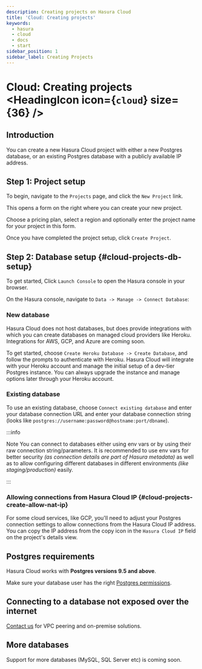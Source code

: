 ```yaml
---
description: Creating projects on Hasura Cloud
title: 'Cloud: Creating projects'
keywords:
  - hasura
  - cloud
  - docs
  - start
sidebar_position: 1
sidebar_label: Creating Projects
---
```



# Cloud: Creating projects <HeadingIcon icon={`cloud`} size={36} />

## Introduction

You can create a new Hasura Cloud project with either a new Postgres database, or an existing Postgres database with a
publicly available IP address.

## Step 1: Project setup

To begin, navigate to the `Projects` page, and click the `New Project` link.

<Thumbnail src='/img/graphql/cloud/projects/create-new-project.png' alt='create new project button' width='400px' />

This opens a form on the right where you can create your new project.

Choose a pricing plan, select a region and optionally enter the project name for your project in this form.

<Thumbnail src='/img/graphql/cloud/projects/project-setup.png' alt='project setup' width='1100px' />

Once you have completed the project setup, click `Create Project`.

## Step 2: Database setup {#cloud-projects-db-setup}

To get started, Click `Launch Console` to open the Hasura console in your browser.

<Thumbnail
  src='/img/graphql/cloud/getting-started/details-launch-console.png'
  alt='database setup with new database'
  width='900px'
/>

On the Hasura console, navigate to `Data -> Manage -> Connect Database`:

### New database

Hasura Cloud does not host databases, but does provide integrations with which you can create databases on managed cloud
providers like Heroku. Integrations for AWS, GCP, and Azure are coming soon.

To get started, choose `Create Heroku Database -> Create Database`, and follow the prompts to authenticate with Heroku.
Hasura Cloud will integrate with your Heroku account and manage the initial setup of a dev-tier Postgres instance. You
can always upgrade the instance and manage options later through your Heroku account.

<Thumbnail
  src='/img/graphql/cloud/projects/project-new-database-setup.png'
  alt='database setup with new database'
  width='700px'
/>

### Existing database

To use an existing database, choose `Connect existing database` and enter your database connection URL and enter your
database connection string (looks like `postgres://username:password@hostname:port/dbname`).

<Thumbnail
  src='/img/graphql/cloud/getting-started/connect-db.png'
  alt='database setup with existing database'
  width='700px'
/>

:::info

Note You can connect to databases either using env vars or by using their raw connection string/parameters. It is
recommended to use env vars for better security _(as connection details are part of Hasura metadata)_ as well as to
allow configuring different databases in different environments _(like staging/production)_ easily.

:::

### Allowing connections from Hasura Cloud IP {#cloud-projects-create-allow-nat-ip}

For some cloud services, like GCP, you'll need to adjust your Postgres connection settings to allow connections from the
Hasura Cloud IP address. You can copy the IP address from the copy icon in the `Hasura Cloud IP` field on the project's
details view.

<Thumbnail src='/img/graphql/cloud/projects/hasura-cloud-ip.png' alt='Hasura Cloud IP field' width='1000px' />

<Thumbnail
  src='/img/graphql/cloud/projects/gcp-postgres-authorized-network.png'
  alt='whitelist Hasura instance IP in Postgres settings'
  width='727px'
/>

## Postgres requirements

Hasura Cloud works with **Postgres versions 9.5 and above**.

Make sure your database user has the right
[Postgres permissions](/deployment/postgres-requirements.mdx#managed-pg-permissions).

## Connecting to a database not exposed over the internet

[Contact us](https://hasura.io/contact-us/) for VPC peering and on-premise solutions.

## More databases

Support for more databases (MySQL, SQL Server etc) is coming soon.
